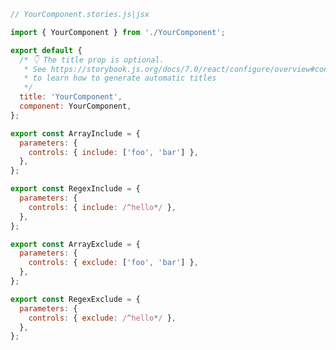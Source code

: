 ```js
// YourComponent.stories.js|jsx

import { YourComponent } from './YourComponent';

export default {
  /* 👇 The title prop is optional.
   * See https://storybook.js.org/docs/7.0/react/configure/overview#configure-story-loading
   * to learn how to generate automatic titles
   */
  title: 'YourComponent',
  component: YourComponent,
};

export const ArrayInclude = {
  parameters: {
    controls: { include: ['foo', 'bar'] },
  },
};

export const RegexInclude = {
  parameters: {
    controls: { include: /^hello*/ },
  },
};

export const ArrayExclude = {
  parameters: {
    controls: { exclude: ['foo', 'bar'] },
  },
};

export const RegexExclude = {
  parameters: {
    controls: { exclude: /^hello*/ },
  },
};
```
